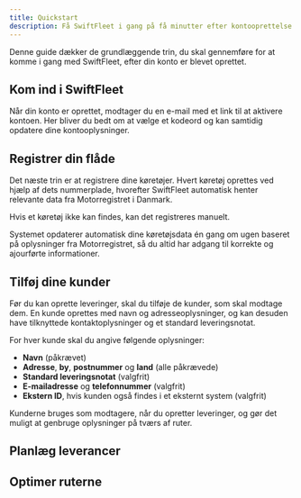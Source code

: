 ```yaml
---
title: Quickstart
description: Få SwiftFleet i gang på få minutter efter kontooprettelse.
---
```

Denne guide dækker de grundlæggende trin, du skal gennemføre for at komme i gang med SwiftFleet, efter din konto er blevet oprettet.

## Kom ind i SwiftFleet
Når din konto er oprettet, modtager du en e-mail med et link til at aktivere kontoen. Her bliver du bedt om at vælge et kodeord og kan samtidig opdatere dine kontooplysninger.

## Registrer din flåde
Det næste trin er at registrere dine køretøjer. Hvert køretøj oprettes ved hjælp af dets nummerplade, hvorefter SwiftFleet automatisk henter relevante data fra Motorregistret i Danmark.

Hvis et køretøj ikke kan findes, kan det registreres manuelt.

<Info>
Systemet opdaterer automatisk dine køretøjsdata én gang om ugen baseret på oplysninger fra Motorregistret, så du altid har adgang til korrekte og ajourførte informationer.
</Info>

## Tilføj dine kunder
Før du kan oprette leveringer, skal du tilføje de kunder, som skal modtage dem. En kunde oprettes med navn og adresseoplysninger, og kan desuden have tilknyttede kontaktoplysninger og et standard leveringsnotat.

For hver kunde skal du angive følgende oplysninger:

- **Navn** (påkrævet)
- **Adresse**, **by**, **postnummer** og **land** (alle påkrævede)
- **Standard leveringsnotat** (valgfrit)
- **E-mailadresse** og **telefonnummer** (valgfrit)
- **Ekstern ID**, hvis kunden også findes i et eksternt system (valgfrit)

Kunderne bruges som modtagere, når du opretter leveringer, og gør det muligt at genbruge oplysninger på tværs af ruter.
## Planlæg leverancer

## Optimer ruterne